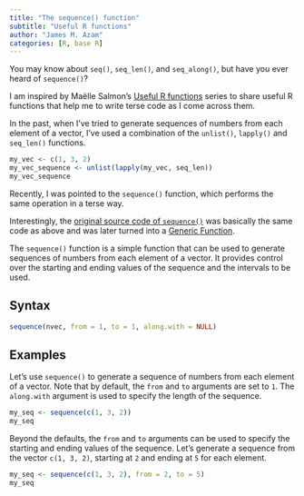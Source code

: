 ```yaml
---
title: "The sequence() function"
subtitle: "Useful R functions"
author: "James M. Azam"
categories: [R, base R]
---
```

::: {.callout-note}
You may know about `seq()`, `seq_len()`, and `seq_along()`, but have you ever
heard of `sequence()`?
:::

I am inspired by Maëlle Salmon's [Useful R functions](https://masalmon.eu/tags/useful-functions/)
series to share useful R functions that help me to write terse code as I come across them.

In the past, when I've tried to generate sequences of numbers from each
element of a vector, I've used a combination of the `unlist()`, `lapply()`
and `seq_len()` functions.

```r
my_vec <- c(1, 3, 2)
my_vec_sequence <- unlist(lapply(my_vec, seq_len))
my_vec_sequence
```

Recently, I was pointed to the `sequence()` function, which performs the same
operation in a terse way.

::: {.callout-note}
Interestingly, the [original source code of `sequence()`](https://github.com/wch/r-source/commit/034b83ee81d747bbd3bf1a3f9fd121ecd4f493a3#diff-d7d011beb010cd6cb88afc769b3111b1ac01cda29c3d5fef41a244f2b5f31f5cL158) was basically
the same code as above and was later turned into a [Generic Function](https://adv-r.hadley.nz/s3.html#s3-methods).
:::

The `sequence()` function is a simple function that can be used to generate
sequences of numbers from each element of a vector. It provides control over
the starting and ending values of the sequence and the intervals to be used.

## Syntax

```r
sequence(nvec, from = 1, to = 1, along.with = NULL)
```

## Examples

Let's use `sequence()` to generate a sequence of numbers from each element of
a vector. Note that by default, the `from` and `to` arguments are set to `1`.
The `along.with` argument is used to specify the length of the sequence.

```r
my_seq <- sequence(c(1, 3, 2))
my_seq
```

Beyond the defaults, the `from` and `to` arguments can be used to specify the
starting and ending values of the sequence. Let's generate a sequence from
the vector `c(1, 3, 2)`, starting at `2` and ending at `5` for each element.

```r
my_seq <- sequence(c(1, 3, 2), from = 2, to = 5)
my_seq
```
